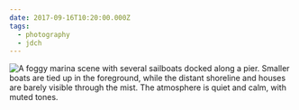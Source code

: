```yaml
---
date: 2017-09-16T10:20:00.000Z
tags:
  - photography
  - jdch
---
```

![A foggy marina scene with several sailboats docked along a pier. Smaller boats are tied up in the foreground, while the distant shoreline and houses are barely visible through the mist. The atmosphere is quiet and calm, with muted tones.](/assets/photos/20170916-IMG_4380.jpg)
